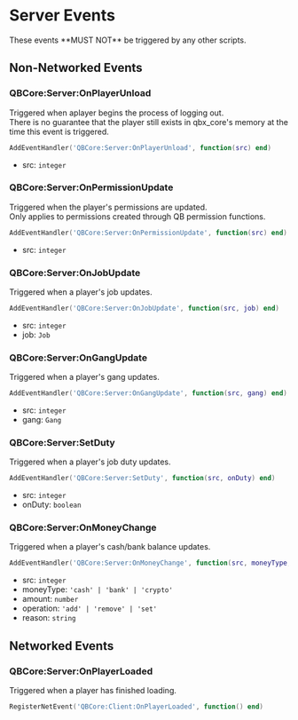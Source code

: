 
# Server Events

<Callout type="warning">
  These events **MUST NOT** be triggered by any other scripts.
</Callout>

## Non-Networked Events

### QBCore:Server:OnPlayerUnload

Triggered when aplayer begins the process of logging out. \
There is no guarantee that the player still exists in qbx_core's memory at the time this event is triggered.

```lua
AddEventHandler('QBCore:Server:OnPlayerUnload', function(src) end)
```

- src: `integer`

### QBCore:Server:OnPermissionUpdate

Triggered when the player's permissions are updated. \
Only applies to permissions created through QB permission functions.

```lua
AddEventHandler('QBCore:Server:OnPermissionUpdate', function(src) end)
```

- src: `integer`

### QBCore:Server:OnJobUpdate

Triggered when a player's job updates.

```lua
AddEventHandler('QBCore:Server:OnJobUpdate', function(src, job) end)
```

- src: `integer`
- job: `Job`

### QBCore:Server:OnGangUpdate

Triggered when a player's gang updates.

```lua
AddEventHandler('QBCore:Server:OnGangUpdate', function(src, gang) end)
```

- src: `integer`
- gang: `Gang`

### QBCore:Server:SetDuty

Triggered when a player's job duty updates.

```lua
AddEventHandler('QBCore:Server:SetDuty', function(src, onDuty) end)
```

- src: `integer`
- onDuty: `boolean`

### QBCore:Server:OnMoneyChange

Triggered when a player's cash/bank balance updates.

```lua
AddEventHandler('QBCore:Server:OnMoneyChange', function(src, moneyType, amount, operation, reason) end)
```

- src: `integer`
- moneyType: `'cash' | 'bank' | 'crypto'`
- amount: `number`
- operation: `'add' | 'remove' | 'set'`
- reason: `string`

## Networked Events

### QBCore:Server:OnPlayerLoaded

Triggered when a player has finished loading.

```lua
RegisterNetEvent('QBCore:Client:OnPlayerLoaded', function() end)
```
